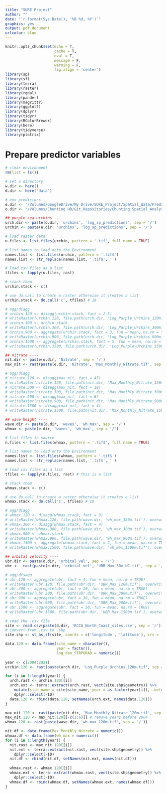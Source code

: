 ```yaml
---
title: "SURE Project"
author: ""
date: "`r format(Sys.Date(), '%B %d, %Y')`"
graphics: yes
output: pdf_document
urlcolor: blue
---
```


```r
knitr::opts_chunk$set(echo = T,
                      cache = T,
                      eval = T,
                      message = F,
                      warning = F,
                      fig.align = 'center')
library(sp)
library(sf)
library(terra)
library(raster)
library(rgdal)
library(pander)
library(magrittr)
library(ggplot2)
library(dplyr)
library(tidyr)
library(RColorBrewer)
library(here)
library(tidyverse)
library(plotrix)
```

# Prepare predictor variables

```r
# clear environment
rm(list = ls())

# set a directory
w.dir <- here()
d.dir <- here('data')

# env predictors
e.dir <- '/Volumes/GoogleDrive/My Drive/SURE_Project/Spatial_data/Predictors' 
o.dir <- '/Volumes/Chunting HD/Git_Repositories/Chunting_Spatial_Analyses/spatial_data/Predictors'

## purple sea urchins ----
urch.dir <- paste(o.dir, 'urchins', 'log_sp_predictions', sep = '/')
urchin <- paste(e.dir, 'urchins', 'log_sp_predictions', sep = '/')

# load raster data
u.files <- list.files(urchin, pattern = '.tif', full.name = TRUE) 

# list names to load onto the Environment
names.list <- list.files(urchin, pattern = '.tif$')
names.list <- str_replace(names.list, '.tif$', '')

# load csv files as a list
tfiles <- lapply(u.files, rast)

# stack them
urchin.stack <- c()

# use do.call to create a raster otherwise it creates a list
urchin.stack <- do.call('c', tfiles) # 18

# agg/diagg
# urchin.120 <- disagg(urchin.stack, fact = 2.5)
# writeRaster(urchin.120, file.path(urch.dir, 'Log_Purple_Urchins_120m.tif'), overwrite = TRUE)
# urchin.300 <- urchin.stack
# writeRaster(urchin.300, file.path(urch.dir, 'Log_Purple_Urchins_300m.tif'), overwrite = TRUE)
# urchin.900 <- aggregate(urchin.stack, fact = 3, fun = mean, na.rm = TRUE)
# writeRaster(urchin.900, file.path(urch.dir, 'Log_Purple_Urchins_900m.tif'), overwrite = TRUE)
# urchin.1500 <- aggregate(urchin.stack, fact = 5, fun = mean, na.rm = TRUE)
# writeRaster(urchin.1500, file.path(urch.dir, 'Log_Purple_Urchins_1500m.tif'), overwrite = TRUE)

## nitrate ---- 
nit.dir <- paste(o.dir, 'Nitrate', sep = '/')
max_nit <- rast(paste(e.dir, 'Nitrate', 'Max_Monthly_Nitrate.tif', sep = '/')) # 24

# agg/diagg
# nitrate.120 <- disagg(max_nit, fact = 45)
# writeRaster(nitrate.120, file.path(nit.dir, 'Max_Monthly_Nitrate_120m.tif'), overwrite = TRUE)
# nitrate.300 <- disagg(max_nit, fact = 18)
# writeRaster(nitrate.300, file.path(nit.dir, 'Max_Monthly_Nitrate_300m.tif'), overwrite = TRUE)
# nitrate.900 <- disagg(max_nit, fact = 6)
# writeRaster(nitrate.900, file.path(nit.dir, 'Max_Monthly_Nitrate_900m.tif'), overwrite = TRUE)
# nitrate.1500 <- disagg(max_nit, fact = 4)
# writeRaster(nitrate.1500, file.path(nit.dir, 'Max_Monthly_Nitrate_1500m.tif'), overwrite = TRUE)

## wave height ----
wave.dir <- paste(o.dir, 'waves', 'wh_max', sep = '/')
whmax <- paste(e.dir, 'waves', 'wh_max', sep = '/')

# list files in source
n.files <- list.files(whmax, pattern = '.tif$', full.name = TRUE)

# list names to load onto the Environment
names.list <- list.files(whmax, pattern = '.tif$')
names.list <- str_replace(names.list, '.tif$', '')

# load csv files as a list
tfiles <- lapply(n.files, rast) # this is a list

# stack them
whmax.stack <- c()

# use do.call to create a raster otherwise it creates a list
whmax.stack <- do.call('c', tfiles) # 18

# agg/diagg
# whmax.120 <- disagg(whmax.stack, fact = 9)
# writeRaster(whmax.120, file.path(wave.dir, 'wh_max_120m.tif'), overwrite = TRUE)
# whmax.300 <- disagg(whmax.stack, fact = 4)
# writeRaster(whmax.300, file.path(wave.dir, 'wh_max_300m.tif'), overwrite = TRUE)
# whmax.900 <- whmax.stack
# writeRaster(whmax.900, file.path(wave.dir, 'wh_max_900m.tif'), overwrite = TRUE)
# whmax.1500 <- aggregate(whmax.stack, fact = 2, fun = mean, na.rm = TRUE)
# writeRaster(whmax.1500, file.path(wave.dir, 'wh_max_1500m.tif'), overwrite = TRUE)

## orbital velocity ----
ubr.dir <- paste(o.dir, 'orbital_vel', sep = '/')
ubr <-  rast(paste(e.dir, 'orbital_vel', 'UBR_Max_30m_NC.tif', sep = '/')) # 18

# agg/disagg
# ubr.120 <- aggregate(ubr, fact = 4, fun = mean, na.rm = TRUE)
# writeRaster(ubr.120, file.path(ubr.dir, 'UBR_Max_120m.tif'), overwrite = TRUE)
# ubr.300 <- aggregate(ubr, fact = 10, fun = mean, na.rm = TRUE)
# writeRaster(ubr.300, file.path(ubr.dir, 'UBR_Max_300m.tif'), overwrite = TRUE)
# ubr.900 <- aggregate(ubr, fact = 30, fun = mean, na.rm = TRUE)
# writeRaster(ubr.900, file.path(ubr.dir, 'UBR_Max_900m.tif'), overwrite = TRUE)
# ubr.1500 <- aggregate(ubr, fact = 50, fun = mean, na.rm = TRUE)
# writeRaster(ubr.1500, file.path(ubr.dir, 'UBR_Max_1500m.tif'), overwrite = TRUE)
```

```r
# read the .csv file
site <- read.csv(paste(d.dir, 'RCCA_North_Coast_sites.csv', sep = '/')) 
# convert from .csv to .shp
site.shp <- st_as_sf(site, coords = c('longitude', 'latitude'), crs = 'EPSG:4326')

data.120 <- data.frame(site_name = character(),
                       year = factor(),
                       log_den_STRPURAD = numeric())
  
year <- c(2004:2021)
urchin.120 <- rast(paste(urch.dir, 'Log_Purple_Urchins_120m.tif', sep = '/')) 

for (i in 1:length(year)) {
  urch.rast <- urchin.120[[i]]
  urch.ext <- terra::extract(urch.rast, vect(site.shp$geometry)) %>%
    mutate(site_name = site$site_name, year = as.factor(year[i]), .before = fit) %>%
    dplyr::select(-ID) 
  data.120 <- rbind(data.120, setNames(urch.ext, names(data.120)))
}

max_nit.120 <- rast(paste(nit.dir, 'Max_Monthly_Nitrate_120m.tif', sep = '/')) 
max_nit.120 <- max_nit.120[[-c(1:6)]] # remove years before 2004
whmax.120 <- rast(paste(wave.dir, 'wh_max_120m.tif', sep = '/')) 

nit.df <- data.frame(Max_Monthly_Nitrate = numeric())
whmax.df <- data.frame(wh_max = numeric())
for (i in 1:length(year)) {
  nit.rast <- max_nit.120[[i]]
  nit.ext <- terra::extract(nit.rast, vect(site.shp$geometry)) %>%
    dplyr::select(-ID) 
  nit.df <- rbind(nit.df, setNames(nit.ext, names(nit.df)))
  
  whmax.rast <- whmax.120[[i]]
  whmax.ext <- terra::extract(whmax.rast, vect(site.shp$geometry)) %>%
    dplyr::select(-ID) 
  whmax.df <- rbind(whmax.df, setNames(whmax.ext, names(whmax.df)))
}
```
